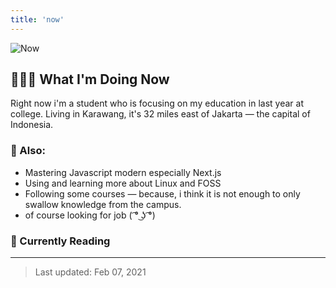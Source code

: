 ```yaml
---
title: 'now'
---
```


![Now](/static/images/now.jpg)

## 🧑🏼‍💻 What I'm Doing Now

Right now i'm a student who is focusing on my education in last year at college. Living in Karawang, it's 32 miles east of Jakarta — the capital of Indonesia.

### 📌 Also:

- Mastering Javascript modern especially Next.js
- Using and learning more about Linux and FOSS
- Following some courses — because, i think it is not enough to only swallow knowledge from the campus.
- of course looking for job ( ͡° ͜ʖ ͡°)

### 📙 Currently Reading

<Wrapper>
  <CardBook
    image="/static/images/books/atomic_habits.jpg"
    title="Atomic Habits"
    href="https://jamesclear.com/atomic-habits"
  />

  <CardBook
    image="/static/images/books/sprint.jpg"
    title="The Sprint book"
    href="https://www.gv.com/sprint/"
  />
</Wrapper>

---

> Last updated: Feb 07, 2021
